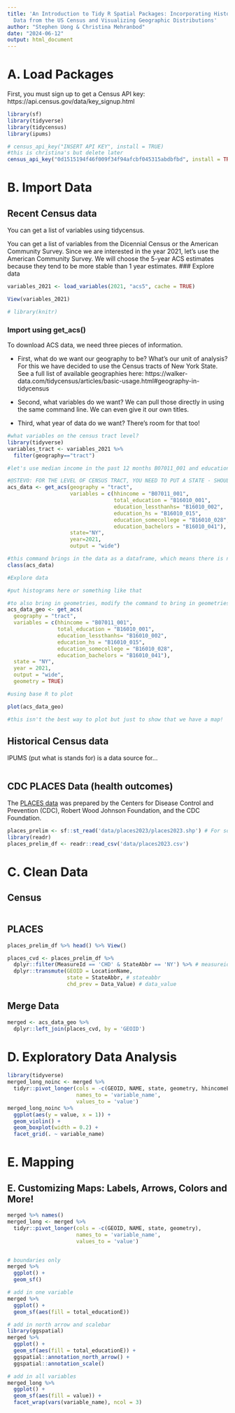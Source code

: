 ```yaml
---
title: 'An Introduction to Tidy R Spatial Packages: Incorporating Historic Sociodemographic
  Data from the US Census and Visualizing Geographic Distributions'
author: "Stephen Uong & Christina Mehranbod"
date: "2024-06-12"
output: html_document
---
```



# A. Load Packages

First, you must sign up to get a Census API key: https://api.census.gov/data/key_signup.html
```r
library(sf)
library(tidyverse)
library(tidycensus)
library(ipums)

# census_api_key("INSERT API KEY", install = TRUE)
#this is christina's but delete later
census_api_key("0d1515194f46f009f34f94afcbf045315abdbfbd", install = TRUE)
```

# B. Import Data
## Recent Census data
You can get a list of variables using tidycensus. 

You can get a list of variables from the Dicennial Census or the American Community Survey. Since we are interested in the year 2021, let's use the American Community Survey. We will choose the 5-year ACS estimates because they tend to be more stable than 1 year estimates. 
### Explore data
```r
variables_2021 <- load_variables(2021, "acs5", cache = TRUE)

View(variables_2021)

# library(knitr)
```


### Import using get_acs()
To download ACS data, we need three pieces of information. 

- First, what do we want our geography to be? What's our unit of analysis? 
For this we have decided to use the Census tracts of New York State. See a full list of available geographies here: https://walker-data.com/tidycensus/articles/basic-usage.html#geography-in-tidycensus

- Second, what variables do we want? We can pull those directly in using the same command line. We can even give it our own titles. 

- Third, what year of data do we want? There's room for that too! 


```r
#what variables on the census tract level? 
library(tidyverse)
variables_tract <- variables_2021 %>%
  filter(geography=="tract")

#let's use median income in the past 12 months B07011_001 and educational attainment (B16010_001, B16010_002, B16010_015, B16010_028, B16010_041)

#@STEVO: FOR THE LEVEL OF CENSUS TRACT, YOU NEED TO PUT A STATE - SHOULD WE JUST PICK NY FOR THIS EXAMPLE?
acs_data <- get_acs(geography = "tract",
                    variables = c(hhincome = "B07011_001",
                                  total_education = "B16010_001", 
                                  education_lessthanhs= "B16010_002", 
                                  education_hs = "B16010_015", 
                                  education_somecollege = "B16010_028", 
                                  education_bachelors = "B16010_041"),
                    state="NY",
                    year=2021,
                    output = "wide")

#this command brings in the data as a dataframe, which means there is no geometry attached
class(acs_data)

#Explore data

#put histograms here or something like that

#to also bring in geometries, modify the command to bring in geometries
acs_data_geo <- get_acs(
  geography = "tract",
  variables = c(hhincome = "B07011_001",
                total_education = "B16010_001", 
                education_lessthanhs= "B16010_002", 
                education_hs = "B16010_015", 
                education_somecollege = "B16010_028", 
                education_bachelors = "B16010_041"),
  state = "NY",
  year = 2021,
  output = "wide", 
  geometry = TRUE)

#using base R to plot

plot(acs_data_geo)

#this isn't the best way to plot but just to show that we have a map!
```



## Historical Census data
IPUMS (put what is stands for) is a data source for... 
```r

```


## CDC PLACES Data (health outcomes)

The [PLACES data](https://www.cdc.gov/places/index.html) was prepared by the Centers for Disease Control and Prevention (CDC), Robert Wood Johnson Foundation, and the CDC Foundation.

```r
places_prelim <- sf::st_read('data/places2023/places2023.shp') # For some reason it's just a few states- need to double check this
library(readr)
places_prelim_df <- readr::read_csv('data/places2023.csv')
```

# C. Clean Data
## Census
```r

```

## PLACES
```r
places_prelim_df %>% head() %>% View()

places_cvd <- places_prelim_df %>% 
  dplyr::filter(MeasureId == 'CHD' & StateAbbr == 'NY') %>% # measureid
  dplyr::transmute(GEOID = LocationName,
                   state = StateAbbr, # stateabbr
                   chd_prev = Data_Value) # data_value
```

## Merge Data
```r
merged <- acs_data_geo %>% 
  dplyr::left_join(places_cvd, by = 'GEOID')
```


# D. Exploratory Data Analysis
```r
library(tidyverse)
merged_long_noinc <- merged %>% 
  tidyr::pivot_longer(cols = -c(GEOID, NAME, state, geometry, hhincomeE, hhincomeM),
                      names_to = 'variable_name',
                      values_to = 'value') 
merged_long_noinc %>% 
  ggplot(aes(y = value, x = 1)) + 
  geom_violin() +
  geom_boxplot(width = 0.2) +
  facet_grid(. ~ variable_name)
```


# E. Mapping

## E. Customizing Maps: Labels, Arrows, Colors and More!

```r
merged %>% names()
merged_long <- merged %>% 
  tidyr::pivot_longer(cols = -c(GEOID, NAME, state, geometry),
                      names_to = 'variable_name',
                      values_to = 'value') 


# boundaries only
merged %>% 
  ggplot() +
  geom_sf()

# add in one variable
merged %>% 
  ggplot() +
  geom_sf(aes(fill = total_educationE))

# add in north arrow and scalebar
library(ggspatial)
merged %>% 
  ggplot() +
  geom_sf(aes(fill = total_educationE)) +
  ggspatial::annotation_north_arrow() +
  ggspatial::annotation_scale()

# add in all variables
merged_long %>% 
  ggplot() +
  geom_sf(aes(fill = value)) +
  facet_wrap(vars(variable_name), ncol = 3)

```
